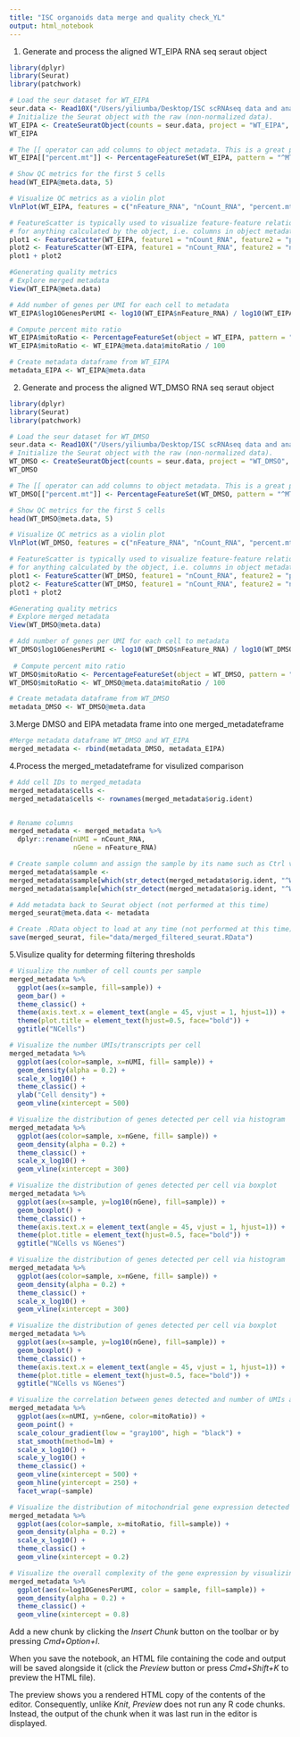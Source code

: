 ```yaml
---
title: "ISC organoids data merge and quality check_YL"
output: html_notebook
---
```


1. Generate and process the aligned WT_EIPA RNA seq seraut object
```r
library(dplyr)
library(Seurat)
library(patchwork)

# Load the seur dataset for WT_EIPA
seur.data <- Read10X("/Users/yiliumba/Desktop/ISC scRNAseq data and analysis/Aligned Matrix/EIPA/filtered_feature_bc_matrix/")
# Initialize the Seurat object with the raw (non-normalized data).
WT_EIPA <- CreateSeuratObject(counts = seur.data, project = "WT_EIPA", min.cells = 3, min.features = 200)
WT_EIPA

# The [[ operator can add columns to object metadata. This is a great place to stash QC stats
WT_EIPA[["percent.mt"]] <- PercentageFeatureSet(WT_EIPA, pattern = "^MT-")

# Show QC metrics for the first 5 cells
head(WT_EIPA@meta.data, 5)

# Visualize QC metrics as a violin plot
VlnPlot(WT_EIPA, features = c("nFeature_RNA", "nCount_RNA", "percent.mt"), ncol = 3)

# FeatureScatter is typically used to visualize feature-feature relationships, but can be used
# for anything calculated by the object, i.e. columns in object metadata, PC scores etc.
plot1 <- FeatureScatter(WT_EIPA, feature1 = "nCount_RNA", feature2 = "percent.mt")
plot2 <- FeatureScatter(WT-EIPA, feature1 = "nCount_RNA", feature2 = "nFeature_RNA")
plot1 + plot2

#Generating quality metrics
# Explore merged metadata
View(WT_EIPA@meta.data)

# Add number of genes per UMI for each cell to metadata
WT_EIPA$log10GenesPerUMI <- log10(WT_EIPA$nFeature_RNA) / log10(WT_EIPA$nCount_RNA)

# Compute percent mito ratio
WT_EIPA$mitoRatio <- PercentageFeatureSet(object = WT_EIPA, pattern = "^MT-")
WT_EIPA$mitoRatio <- WT_EIPA@meta.data$mitoRatio / 100

# Create metadata dataframe from WT_EIPA
metadata_EIPA <- WT_EIPA@meta.data
```

2. Generate and process the aligned WT_DMSO RNA seq seraut object
```r
library(dplyr)
library(Seurat)
library(patchwork)

# Load the seur dataset for WT_DMSO
seur.data <- Read10X("/Users/yiliumba/Desktop/ISC scRNAseq data and analysis/Aligned Matrix/DMSO/filtered_feature_bc_matrix/")
# Initialize the Seurat object with the raw (non-normalized data).
WT_DMSO <- CreateSeuratObject(counts = seur.data, project = "WT_DMSO", min.cells = 3, min.features = 200)
WT_DMSO

# The [[ operator can add columns to object metadata. This is a great place to stash QC stats
WT_DMSO[["percent.mt"]] <- PercentageFeatureSet(WT_DMSO, pattern = "^MT-")

# Show QC metrics for the first 5 cells
head(WT_DMSO@meta.data, 5)

# Visualize QC metrics as a violin plot
VlnPlot(WT_DMSO, features = c("nFeature_RNA", "nCount_RNA", "percent.mt"), ncol = 3)

# FeatureScatter is typically used to visualize feature-feature relationships, but can be used
# for anything calculated by the object, i.e. columns in object metadata, PC scores etc.
plot1 <- FeatureScatter(WT_DMSO, feature1 = "nCount_RNA", feature2 = "percent.mt")
plot2 <- FeatureScatter(WT_DMSO, feature1 = "nCount_RNA", feature2 = "nFeature_RNA")
plot1 + plot2

#Generating quality metrics
# Explore merged metadata
View(WT_DMSO@meta.data)

# Add number of genes per UMI for each cell to metadata
WT_DMSO$log10GenesPerUMI <- log10(WT_DMSO$nFeature_RNA) / log10(WT_DMSO$nCount_RNA)
                                                                          
 # Compute percent mito ratio
WT_DMSO$mitoRatio <- PercentageFeatureSet(object = WT_DMSO, pattern = "^MT-")
WT_DMSO$mitoRatio <- WT_DMSO@meta.data$mitoRatio / 100

# Create metadata dataframe from WT_DMSO
metadata_DMSO <- WT_DMSO@meta.data

```

3.Merge DMSO and EIPA metadata frame into one merged_metadateframe
```r
#Merge metadata dataframe WT_DMSO and WT_EIPA
merged_metadata <- rbind(metadata_DMSO, metadata_EIPA)

```

4.Process the merged_metadateframe for visulized comparison
```r
# Add cell IDs to merged_metadata
merged_metadata$cells <-
merged_metadata$cells <- rownames(merged_metadata$orig.ident)


# Rename columns 
merged_metadata <- merged_metadata %>%
  dplyr::rename(nUMI = nCount_RNA,
                nGene = nFeature_RNA)

# Create sample column and assign the sample by its name such as Ctrl vs EIPA
merged_metadata$sample <-
merged_metadata$sample[which(str_detect(merged_metadata$orig.ident, "^WT_DMSO"))] <- "Ctrl"
merged_metadata$sample[which(str_detect(merged_metadata$orig.ident, "^WT_EIPA"))] <- "EIPA"

# Add metadata back to Seurat object (not performed at this time)
merged_seurat@meta.data <- metadata

# Create .RData object to load at any time (not performed at this time)
save(merged_seurat, file="data/merged_filtered_seurat.RData")
```

5.Visulize quality for determing filtering thresholds
```r
# Visualize the number of cell counts per sample
merged_metadata %>% 
  ggplot(aes(x=sample, fill=sample)) + 
  geom_bar() +
  theme_classic() +
  theme(axis.text.x = element_text(angle = 45, vjust = 1, hjust=1)) +
  theme(plot.title = element_text(hjust=0.5, face="bold")) +
  ggtitle("NCells")

# Visualize the number UMIs/transcripts per cell
merged_metadata %>% 
  ggplot(aes(color=sample, x=nUMI, fill= sample)) + 
  geom_density(alpha = 0.2) + 
  scale_x_log10() + 
  theme_classic() +
  ylab("Cell density") +
  geom_vline(xintercept = 500)

# Visualize the distribution of genes detected per cell via histogram
merged_metadata %>% 
  ggplot(aes(color=sample, x=nGene, fill= sample)) + 
  geom_density(alpha = 0.2) + 
  theme_classic() +
  scale_x_log10() + 
  geom_vline(xintercept = 300)

# Visualize the distribution of genes detected per cell via boxplot
merged_metadata %>% 
  ggplot(aes(x=sample, y=log10(nGene), fill=sample)) + 
  geom_boxplot() + 
  theme_classic() +
  theme(axis.text.x = element_text(angle = 45, vjust = 1, hjust=1)) +
  theme(plot.title = element_text(hjust=0.5, face="bold")) +
  ggtitle("NCells vs NGenes")

# Visualize the distribution of genes detected per cell via histogram
merged_metadata %>% 
  ggplot(aes(color=sample, x=nGene, fill= sample)) + 
  geom_density(alpha = 0.2) + 
  theme_classic() +
  scale_x_log10() + 
  geom_vline(xintercept = 300)

# Visualize the distribution of genes detected per cell via boxplot
merged_metadata %>% 
  ggplot(aes(x=sample, y=log10(nGene), fill=sample)) + 
  geom_boxplot() + 
  theme_classic() +
  theme(axis.text.x = element_text(angle = 45, vjust = 1, hjust=1)) +
  theme(plot.title = element_text(hjust=0.5, face="bold")) +
  ggtitle("NCells vs NGenes")

# Visualize the correlation between genes detected and number of UMIs and determine whether strong presence of cells with low numbers of genes/UMIs
merged_metadata %>% 
  ggplot(aes(x=nUMI, y=nGene, color=mitoRatio)) + 
  geom_point() + 
  scale_colour_gradient(low = "gray100", high = "black") +
  stat_smooth(method=lm) +
  scale_x_log10() + 
  scale_y_log10() + 
  theme_classic() +
  geom_vline(xintercept = 500) +
  geom_hline(yintercept = 250) +
  facet_wrap(~sample)

# Visualize the distribution of mitochondrial gene expression detected per cell
merged_metadata %>% 
  ggplot(aes(color=sample, x=mitoRatio, fill=sample)) + 
  geom_density(alpha = 0.2) + 
  scale_x_log10() + 
  theme_classic() +
  geom_vline(xintercept = 0.2)

# Visualize the overall complexity of the gene expression by visualizing the genes detected per UMI
merged_metadata %>%
  ggplot(aes(x=log10GenesPerUMI, color = sample, fill=sample)) +
  geom_density(alpha = 0.2) +
  theme_classic() +
  geom_vline(xintercept = 0.8)
```


Add a new chunk by clicking the *Insert Chunk* button on the toolbar or by pressing *Cmd+Option+I*.

When you save the notebook, an HTML file containing the code and output will be saved alongside it (click the *Preview* button or press *Cmd+Shift+K* to preview the HTML file). 

The preview shows you a rendered HTML copy of the contents of the editor. Consequently, unlike *Knit*, *Preview* does not run any R code chunks. Instead, the output of the chunk when it was last run in the editor is displayed.

